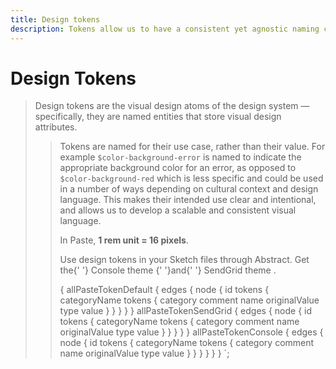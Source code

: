 ```yaml
---
title: Design tokens
description: Tokens allow us to have a consistent yet agnostic naming convention completely devoid from the actual face value. Replacing the need to set hardcoded values (like hex codes, font sizes, or border thickness) affords us the opportunity to develop a scalable and consistent visual language that can be used across different platforms and Business Units (BUs).
---
```



# Design Tokens

<Blockquote name="Salesforce UX" source="Lightning Design System" sourceUrl="https://www.lightningdesignsystem.com/design-tokens/">
  Design tokens are the visual design atoms of the design system — specifically, they are named entities that store visual design attributes.
<Blockquote>

Tokens are named for their use case, rather than their value. For example `$color-background-error` is named to indicate the appropriate background color for an error, as opposed to `$color-background-red` which is less specific and could be used in a number of ways depending on cultural context and design language. This makes their intended use clear and intentional, and allows us to develop a scalable and consistent visual language.

In Paste, **1 rem unit = 16 pixels**.

<Box backgroundColor="colorBackground" borderRadius="borderRadius20" padding="space80" marginTop="space100" marginBottom="space100" maxWidth="size40">
  <Paragraph>
    Use design tokens in your Sketch files through Abstract. Get the{' '}
      <Anchor href="https://share.goabstract.com/06c5a50d-87df-4f40-bfe8-e92cc55de4aa">
        Console theme
      </Anchor>
      {' '}and{' '}
      <Anchor href="https://share.goabstract.com/2a0af593-d939-463e-9763-6976bbbfbdbc">
        SendGrid theme
      </Anchor>.
  </Paragraph>
</Box>

<TokensList
  defaultTokens={props.data.allPasteTokenDefault.edges}
  consoleTokens={props.data.allPasteTokenConsole.edges}
  sendgridTokens={props.data.allPasteTokenSendGrid.edges}
/>

  {
    allPasteTokenDefault {
      edges {
        node {
          id
          tokens {
            categoryName
            tokens {
              category
              comment
              name
              originalValue
              type
              value
            }
          }
        }
      }
    }
    allPasteTokenSendGrid {
      edges {
        node {
          id
          tokens {
            categoryName
            tokens {
              category
              comment
              name
              originalValue
              type
              value
            }
          }
        }
      }
    }
    allPasteTokenConsole {
      edges {
        node {
          id
          tokens {
            categoryName
            tokens {
              category
              comment
              name
              originalValue
              type
              value
            }
          }
        }
      }
    }
  }
`;
